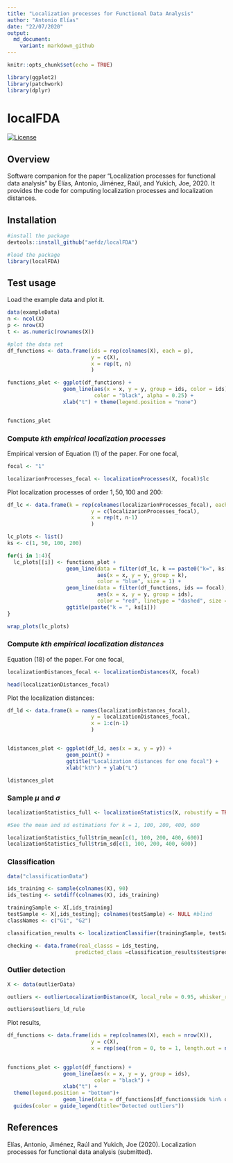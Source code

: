 ```yaml
---
title: "Localization processes for Functional Data Analysis"
author: "Antonio Elías"
date: "22/07/2020"
output:
  md_document:
    variant: markdown_github
---
```


```r
knitr::opts_chunk$set(echo = TRUE)

library(ggplot2)
library(patchwork)
library(dplyr)
```

localFDA
=======

<!-- badges: start -->
[![License](https://img.shields.io/badge/license-GPL%20v3-blue.svg)](https://www.gnu.org/licenses/gpl-3.0)
<!-- badges: end -->

## Overview

Software companion for the paper "Localization processes for functional data analysis" by Elías, Antonio, Jiménez, Raúl, and Yukich, Joe, 2020. It provides the code for computing localization processes and localization distances. 

## Installation 

```r
#install the package
devtools::install_github("aefdz/localFDA")
```

```r
#load the package
library(localFDA)
```

## Test usage
Load the example data and plot it.

```r
data(exampleData)
n <- ncol(X)
p <- nrow(X)
t <- as.numeric(rownames(X))

#plot the data set
df_functions <- data.frame(ids = rep(colnames(X), each = p),
                           y = c(X),
                           x = rep(t, n)
                           )

functions_plot <- ggplot(df_functions) + 
                  geom_line(aes(x = x, y = y, group = ids, color = ids), 
                            color = "black", alpha = 0.25) + 
                  xlab("t") + theme(legend.position = "none")


functions_plot
```

### Compute *kth empirical localization processes*
Empirical version of Equation (1) of the paper. For one focal,

```r
focal <- "1"

localizarionProcesses_focal <- localizationProcesses(X, focal)$lc
```

Plot localization processes of order $1, 50, 100$ and $200$:

```r
df_lc <- data.frame(k = rep(colnames(localizarionProcesses_focal), each = p),
                           y = c(localizarionProcesses_focal),
                           x = rep(t, n-1)
                           )

lc_plots <- list()
ks <- c(1, 50, 100, 200)

for(i in 1:4){
  lc_plots[[i]] <- functions_plot + 
                   geom_line(data = filter(df_lc, k == paste0("k=", ks[i])), 
                             aes(x = x, y = y, group = k), 
                             color = "blue", size = 1) +
                   geom_line(data = filter(df_functions, ids == focal), 
                             aes(x = x, y = y, group = ids), 
                             color = "red", linetype = "dashed", size = 1)+
                   ggtitle(paste("k = ", ks[i]))
}

wrap_plots(lc_plots)

```

### Compute *kth empirical localization distances*
Equation (18) of the paper. For one focal,

```r
localizationDistances_focal <- localizationDistances(X, focal)

head(localizationDistances_focal)
```

Plot the localization distances:

```r
df_ld <- data.frame(k = names(localizationDistances_focal),
                           y = localizationDistances_focal,
                           x = 1:c(n-1)
                           )


ldistances_plot <- ggplot(df_ld, aes(x = x, y = y)) + 
                   geom_point() + 
                   ggtitle("Localization distances for one focal") + 
                   xlab("kth") + ylab("L")

ldistances_plot
```

### Sample $\mu$ and $\sigma$ 

```r
localizationStatistics_full <- localizationStatistics(X, robustify = TRUE)

#See the mean and sd estimations for k = 1, 100, 200, 400, 600

localizationStatistics_full$trim_mean[c(1, 100, 200, 400, 600)]
localizationStatistics_full$trim_sd[c(1, 100, 200, 400, 600)]
```

### Classification

```r
data("classificationData")

ids_training <- sample(colnames(X), 90)
ids_testing <- setdiff(colnames(X), ids_training)

trainingSample <- X[,ids_training]
testSample <- X[,ids_testing]; colnames(testSample) <- NULL #blind 
classNames <- c("G1", "G2")

classification_results <- localizationClassifier(trainingSample, testSample, classNames, k_opt = 3)

checking <- data.frame(real_classs = ids_testing, 
                      predicted_class =classification_results$test$predicted_class)
```

### Outlier detection

```r
X <- data(outlierData)

outliers <- outlierLocalizationDistance(X, local_rule = 0.95, whisker_rule = 1.5)

outliers$outliers_ld_rule
```

Plot results,

```r
df_functions <- data.frame(ids = rep(colnames(X), each = nrow(X)),
                           y = c(X),
                           x = rep(seq(from = 0, to = 1, length.out = nrow(X)), ncol(X)))
                           

functions_plot <- ggplot(df_functions) + 
                  geom_line(aes(x = x, y = y, group = ids), 
                            color = "black") + 
                  xlab("t") + 
  theme(legend.position = "bottom")+
                  geom_line(data = df_functions[df_functions$ids %in% outliers$outliers_ld_rule,], aes(x = x, y = y, group = ids, color = ids), size = 1) +
  guides(color = guide_legend(title="Detected outliers"))

```

## References

Elías, Antonio, Jiménez, Raúl and Yukich, Joe (2020). Localization processes for functional data analysis (submitted).

